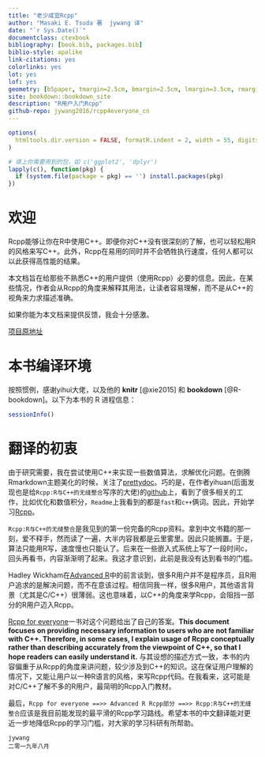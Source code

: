 ```yaml
--- 
title: "老少咸宜Rcpp"
author: "Masaki E. Tsuda 著  jywang 译"
date: "`r Sys.Date()`"
documentclass: ctexbook
bibliography: [book.bib, packages.bib]
biblio-style: apalike
link-citations: yes
colorlinks: yes
lot: yes
lof: yes
geometry: [b5paper, tmargin=2.5cm, bmargin=2.5cm, lmargin=3.5cm, rmargin=2.5cm]
site: bookdown::bookdown_site
description: "R用户入门Rcpp"
github-repo: jywang2016/rcpp4everyone_cn
---
```


```r
options(
  htmltools.dir.version = FALSE, formatR.indent = 2, width = 55, digits = 4
)

# 填上你需要用到的包，如 c('ggplot2', 'dplyr')
lapply(c(), function(pkg) {
  if (system.file(package = pkg) == '') install.packages(pkg)
})
```

# 欢迎 {-}

Rcpp能够让你在R中使用C++。即便你对C++没有很深刻的了解，也可以轻松用R的风格来写C++。此外，Rcpp在易用的同时并不会牺牲执行速度，任何人都可以以此获得高性能的结果。

本文档旨在给那些不熟悉C++的用户提供（使用Rcpp）必要的信息。因此，在某些情况，作者会从Rcpp的角度来解释其用法，让读者容易理解，而不是从C++的视角来力求描述准确。

如果你能为本文档来提供反馈，我会十分感激。

[项目原地址](https://github.com/teuder/rcpp4everyone_en)

# 本书编译环境 {-}

按照惯例，感谢yihui大佬，以及他的 **knitr**\index{knitr} [@xie2015] 和 **bookdown**\index{bookdown} [@R-bookdown]。以下为本书的 R 进程信息：

```r
sessionInfo()
```

# 翻译的初衷 {-}

由于研究需要，我在尝试使用C++来实现一些数值算法，求解优化问题。在倒腾Rmarkdown主题美化的时候，关注了[prettydoc](https://github.com/yixuan/prettydoc)。巧的是，在作者yihuan(后面发现也是给`Rcpp:R与C++的无缝整合`写序的大佬)的[github](https://github.com/yixuan)上，看到了很多相关的工作，比如优化和数值积分，`Readme`上我看到的都是`fast`和`c++`俩词。因此，开始学习[Rcpp](RcppCore/Rcpp)。

`Rcpp:R与C++的无缝整合`是我见到的第一份完备的Rcpp资料。拿到中文书籍的那一刻，爱不释手，然而读了一遍，大半内容我都是云里雾里。因此只能搁置。于是，算法只能用R写，速度慢也只能认了。后来在一些嵌入式系统上写了一段时间c，回头再看书，内容渐渐明了起来。我这才意识到，此前是我没有达到看书的门槛。

Hadley Wickham在[Advanced R](https://adv-r.hadley.nz/)中的前言谈到，很多R用户并不是程序员，且R用户追求的是解决问题，而不在意该过程。相信同我一样，很多R用户，其他语言背景（尤其是C/C++）很薄弱。这也意味着，以C++的角度来学Rcpp，会阻挡一部分的R用户迈入Rcpp。

[Rcpp for everyone](rcpp4everyone_en)一书对这个问题给出了自己的答案。**This document focuses on providing necessary information to users who are not familiar with C++. Therefore, in some cases, I explain usage of Rcpp conceptually rather than describing accurately from the viewpoint of C++, so that I hope readers can easily understand it.** 与其设想的描述方式一致，本书的内容偏重于从Rcpp的角度来讲问题，较少涉及到C++的知识。这在保证用户理解的情况下，又能让用户以一种R语言的风格，来写Rcpp代码。在我看来，这可能是对C/C++了解不多的R用户，最简明的Rcpp入门教材。

最后，`Rcpp for everyone ==>> Advanced R Rcpp部分 ==>> Rcpp:R与C++的无缝整合`应该是我目前能发现的最平滑的Rcpp学习路线。希望本书的中文翻译能对更近一步地降低Rcpp的学习门槛，对大家的学习科研有所帮助。

```block2
jywang    
二零一九年八月
```

